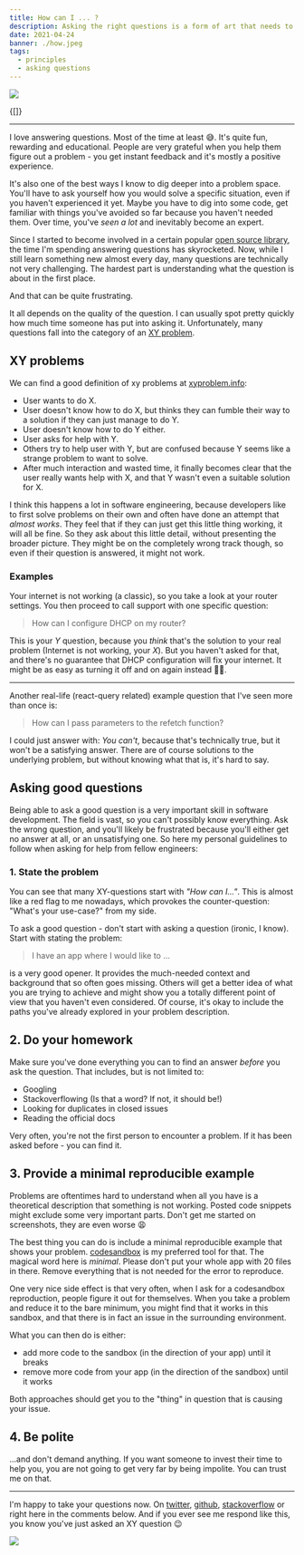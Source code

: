 ```yaml
---
title: How can I ... ?
description: Asking the right questions is a form of art that needs to be mastered.
date: 2021-04-24
banner: ./how.jpeg
tags:
  - principles
  - asking questions
---
```



<img src="./how.jpeg" />

<Attribution name="Emily Morter" url="https://unsplash.com/@emilymorter" />

<Translations>{[]}</Translations>

---

I love answering questions. Most of the time at least 😅. It's quite fun, rewarding and educational. People are very grateful when you help them figure out a problem - you get instant feedback and it's mostly a positive experience.

It's also one of the best ways I know to dig deeper into a problem space. You'll have to ask yourself how you would solve a specific situation, even if you haven't experienced it yet. Maybe you have to dig into some code, get familiar with things you've avoided so far because you haven't needed them. Over time, you've _seen a lot_ and inevitably become an expert.

Since I started to become involved in a certain popular [open source library](https://react-query.tanstack.com/), the time I'm spending answering questions has skyrocketed. Now, while I still learn something new almost every day, many questions are technically not very challenging. The hardest part is understanding what the question is about in the first place.

And that can be quite frustrating.

It all depends on the quality of the question. I can usually spot pretty quickly how much time someone has put into asking it. Unfortunately, many questions fall into the category of an [XY problem](https://en.wikipedia.org/wiki/XY_problem).

## XY problems

We can find a good definition of xy problems at [xyproblem.info](https://xyproblem.info/):

- User wants to do X.
- User doesn't know how to do X, but thinks they can fumble their way to a solution if they can just manage to do Y.
- User doesn't know how to do Y either.
- User asks for help with Y.
- Others try to help user with Y, but are confused because Y seems like a strange problem to want to solve.
- After much interaction and wasted time, it finally becomes clear that the user really wants help with X, and that Y wasn't even a suitable solution for X.

I think this happens a lot in software engineering, because developers like to first solve problems on their own and often have done an attempt that _almost works_. They feel that if they can just get this little thing working, it will all be fine. So they ask about this little detail, without presenting the broader picture. They might be on the completely wrong track though, so even if their question is answered, it might not work.

### Examples

Your internet is not working (a classic), so you take a look at your router settings. You then proceed to call support with one specific question:

> How can I configure DHCP on my router?

This is your _Y_ question, because you _think_ that's the solution to your real problem (Internet is not working, your _X_). But you haven't asked for that, and there's no guarantee that DHCP configuration will fix your internet. It might be as easy as turning it off and on again instead 🤷‍♂️.

---

Another real-life (react-query related) example question that I've seen more than once is:

> How can I pass parameters to the refetch function?

I could just answer with: _You can't_, because that's technically true, but it won't be a satisfying answer. There are of course solutions to the underlying problem, but without knowing what that is, it's hard to say.

## Asking good questions

Being able to ask a good question is a very important skill in software development. The field is vast, so you can't possibly know everything. Ask the wrong question, and you'll likely be frustrated because you'll either get no answer at all, or an unsatisfying one. So here my personal guidelines to follow when asking for help from fellow engineers:

### 1. State the problem

You can see that many XY-questions start with _"How can I..."_. This is almost like a red flag to me nowadays, which provokes the counter-question: "What's your use-case?" from my side.

To ask a good question - don't start with asking a question (ironic, I know). Start with stating the problem:

> I have an app where I would like to ...

is a very good opener. It provides the much-needed context and background that so often goes missing. Others will get a better idea of what you are trying to achieve and might show you a totally different point of view that you haven't even considered. Of course, it's okay to include the paths you've already explored in your problem description.

## 2. Do your homework

Make sure you've done everything you can to find an answer _before_ you ask the question. That includes, but is not limited to:

- Googling
- Stackoverflowing (Is that a word? If not, it should be!)
- Looking for duplicates in closed issues
- Reading the official docs

Very often, you're not the first person to encounter a problem. If it has been asked before - you can find it.

## 3. Provide a minimal reproducible example

Problems are oftentimes hard to understand when all you have is a theoretical description that something is not working. Posted code snippets might exclude some very important parts. Don't get me started on screenshots, they are even worse 😩

The best thing you can do is include a minimal reproducible example that shows your problem. [codesandbox](http://codesandbox.io/) is my preferred tool for that. The magical word here is _minimal_. Please don't put your whole app with 20 files in there. Remove everything that is not needed for the error to reproduce.

One very nice side effect is that very often, when I ask for a codesandbox reproduction, people figure it out for themselves. When you take a problem and reduce it to the bare minimum, you might find that it works in this sandbox, and that there is in fact an issue in the surrounding environment.

What you can then do is either:

- add more code to the sandbox (in the direction of your app) until it breaks
- remove more code from your app (in the direction of the sandbox) until it works

Both approaches should get you to the "thing" in question that is causing your issue.

## 4. Be polite

...and don't demand anything. If you want someone to invest their time to help you, you are not going to get very far by being impolite. You can trust me on that.

---

I'm happy to take your questions now. On [twitter](https://twitter.com/tkdodo), [github](https://github.com/tkdodo), [stackoverflow](https://stackoverflow.com/users/8405310/tkdodo) or right here in the comments below. And if you ever see me respond like this, you know you've just asked an XY question 😉

<img src="./use-case.png" />

<Comments />
